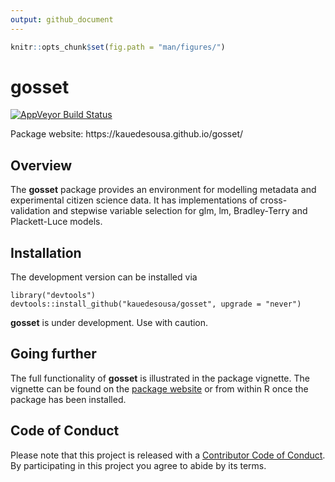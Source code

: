 ```yaml
---
output: github_document
---
```


```r
knitr::opts_chunk$set(fig.path = "man/figures/")
```


# gosset

[![AppVeyor Build Status](https://ci.appveyor.com/api/projects/status/github/kauedesousa/gosset?branch=master&svg=true)](https://ci.appveyor.com/project/kauedesousa/gosset)


Package website: https://kauedesousa.github.io/gosset/

## Overview

The **gosset** package provides an environment for modelling metadata and experimental citizen science data. It has implementations of cross-validation and stepwise variable selection for glm, lm, Bradley-Terry and Plackett-Luce models. 


## Installation

The development version can be installed via

    library("devtools")
    devtools::install_github("kauedesousa/gosset", upgrade = "never")
    
**gosset** is under development. Use with caution.


## Going further

The full functionality of **gosset** is illustrated in the package vignette. The vignette can be found on the [package website](https://kauedesousa.github.io/gosset/) or from within R once the package has been installed.


## Code of Conduct

Please note that this project is released with a [Contributor Code of Conduct](CODE_OF_CONDUCT.md). By participating in this project you agree to abide by its terms.
